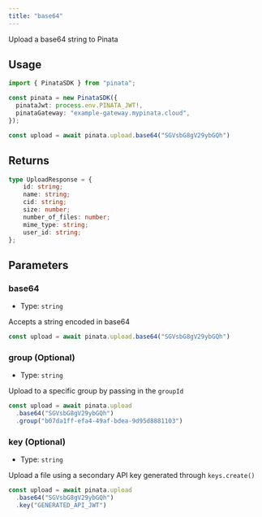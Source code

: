 ```yaml
---
title: "base64"
---
```


Upload a base64 string to Pinata

## Usage

```typescript
import { PinataSDK } from "pinata";

const pinata = new PinataSDK({
  pinataJwt: process.env.PINATA_JWT!,
  pinataGateway: "example-gateway.mypinata.cloud",
});

const upload = await pinata.upload.base64("SGVsbG8gV29ybGQh")
```

## Returns

```typescript
type UploadResponse = {
	id: string;
	name: string;
	cid: string;
	size: number;
	number_of_files: number;
	mime_type: string;
	user_id: string;
};
```

## Parameters

### base64

- Type: `string`

Accepts a string encoded in base64

```typescript
const upload = await pinata.upload.base64("SGVsbG8gV29ybGQh")
```

### group (Optional)

- Type: `string`

Upload to a specific group by passing in the `groupId`

```typescript
const upload = await pinata.upload
  .base64("SGVsbG8gV29ybGQh")
  .group("b07da1ff-efa4-49af-bdea-9d95d8881103")
```

### key (Optional)

- Type: `string`

Upload a file using a secondary API key generated through `keys.create()`

```typescript
const upload = await pinata.upload
  .base64("SGVsbG8gV29ybGQh")
  .key("GENERATED_API_JWT")
```
